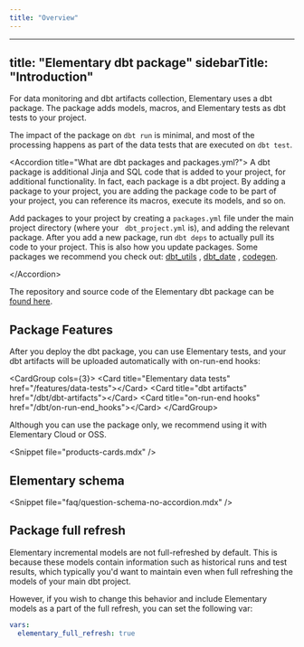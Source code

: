 ```yaml
---
title: "Overview"
---
```


---
title: "Elementary dbt package"
sidebarTitle: "Introduction"
---

For data monitoring and dbt artifacts collection, Elementary uses a dbt package.
The package adds models, macros, and Elementary tests as dbt tests to your project.

The impact of the package on `dbt run` is minimal, and most of the processing happens as part of the data tests that are executed on `dbt test`.

&lt;Accordion title="What are dbt packages and packages.yml?"&gt;
A dbt package is additional Jinja and SQL code that is added to your project, for additional functionality. In fact, each package is a dbt project. By adding a package to your project, you are adding the package code to be part of your project, you can reference its macros, execute its models, and so on.

Add packages to your project by creating a `packages.yml` file under the main project directory (where your `
dbt_project.yml` is), and adding the relevant package. After you add a new package, run `dbt deps` to actually pull its
code to your project. This is also how you update packages.
Some packages we recommend you check out: [dbt_utils](https://github.com/dbt-labs/dbt-utils/tree/0.8.2/)
, [dbt_date](https://github.com/calogica/dbt-date/tree/0.5.4/)
, [codegen](https://github.com/dbt-labs/dbt-codegen/tree/0.5.0/).

&lt;/Accordion&gt;

The repository and source code of the Elementary dbt package can be [found here](https://github.com/elementary-data/dbt-data-reliability).

## Package Features

After you deploy the dbt package, you can use Elementary tests, and your dbt artifacts will be uploaded automatically with on-run-end hooks:

&lt;CardGroup cols={3}&gt;
  &lt;Card title="Elementary data tests" href="/features/data-tests"&gt;&lt;/Card&gt;
  &lt;Card title="dbt artifacts" href="/dbt/dbt-artifacts"&gt;&lt;/Card&gt;
  &lt;Card title="on-run-end hooks" href="/dbt/on-run-end_hooks"&gt;&lt;/Card&gt;
&lt;/CardGroup&gt;

Although you can use the package only, we recommend using it with Elementary Cloud or OSS.

&lt;Snippet file="products-cards.mdx" /&gt;

## Elementary schema

&lt;Snippet file="faq/question-schema-no-accordion.mdx" /&gt;

## Package full refresh

Elementary incremental models are not full-refreshed by default. This is because these models contain
information such as historical runs and test results, which typically you'd want to maintain even when full refreshing
the models of your main dbt project.

However, if you wish to change this behavior and include Elementary models as a part of the full refresh, you can set
the following var:

```yaml
vars:
  elementary_full_refresh: true
```
